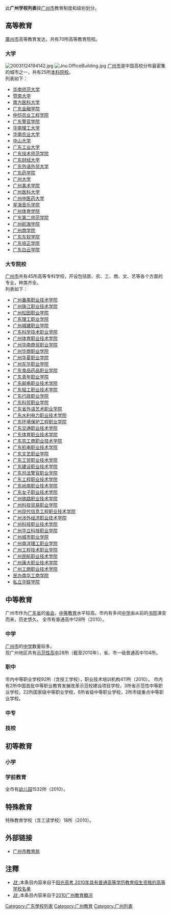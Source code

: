 此'''广州学校列表'''按[[广州市|广州市]]教育制度和级别划分。

== 高等教育 ==
{{seealso|中国高等教育|广东省高等学校列表}}
[[廣州市|廣州市]]高等教育发达，共有70所高等教育院校。
=== 大学 ===
[[File:20031124194142.jpg|thumb]]
[[File:Jnu.OfficeBuilding.jpg|thumb]]
[[广州市|广州市]]是中国高校分布最密集的城市之一，共有25所[[本科院校|本科院校]]。<br />
列表如下：

*[[华南师范大学|华南师范大学]]
*[[暨南大学|暨南大学]]
*[[南方医科大学|南方医科大学]]
*[[广东金融学院|广东金融学院]]
*[[仲恺农业工程学院|仲恺农业工程学院]]
*[[广东警官学院|广东警官学院]]
*[[华南理工大学|华南理工大学]]
*[[华南农业大学|华南农业大学]]
*[[中山大学|中山大学]]
*[[广东工业大学|广东工业大学]]
*[[广东技术师范学院|广东技术师范学院]]
*[[广东财经大学|广东财经大学]]
*[[广东外语外贸大学|广东外语外贸大学]]
*[[广东药学院|广东药学院]]
*[[广州大学|广州大学]]
*[[广州美术学院|广州美术学院]]
*[[广州医科大学|广州医科大学]]
*[[广州中医药大学|广州中医药大学]]
*[[星海音乐学院|星海音乐学院]]
*[[广州体育学院|广州体育学院]]
*[[广东第二师范学院|广东第二师范学院]]
*[[广州航海学院|广州航海学院]]
*[[广州商学院|广州商学院]]
*[[广东东软学院|广东东软学院]]	
*[[广东培正学院|广东培正学院]]
*[[广东白云学院|广东白云学院]]

=== 大专院校 ===
[[广州市|广州市]]共有45所高等专科学校，开设包括医、农、工、商、文、艺等各个方面的专业，种类齐全。<br />
列表如下：

*[[广州番禺职业技术学院|广州番禺职业技术学院]]
*[[广州珠江职业技术学院|广州珠江职业技术学院]]
*[[广州松田职业学院|广州松田职业学院]]
*[[广东理工职业学院|广东理工职业学院]]
*[[广州城建职业学院|广州城建职业学院]]		
*[[广东科学技术职业学院|广东科学技术职业学院]]	
*[[广州体育职业技术学院|广州体育职业技术学院]]	
*[[广州华南商贸职业学院|广州华南商贸职业学院]]	
*[[广州华商职业学院|广州华商职业学院]]
*[[广州华夏职业学院|广州华夏职业学院]]
*[[广州东华职业学院|广州东华职业学院]]
*[[广东食品药品职业学院|广东食品药品职业学院]]
*[[广东青年职业学院|广东青年职业学院]]
*[[广东邮电职业技术学院|广东邮电职业技术学院]]
*[[广东轻工职业技术学院|广东轻工职业技术学院]]	
*[[广东行政职业学院|广东行政职业学院]]
*[[广东科贸职业学院|广东科贸职业学院]]
*[[广东省外语艺术职业学院|广东省外语艺术职业学院]]		
*[[广东水利电力职业技术学院|广东水利电力职业技术学院]]			
*[[广东环境保护工程职业学院|广东环境保护工程职业学院]]	
*[[广东交通职业技术学院|广东交通职业技术学院]]
*[[广东体育职业技术学院|广东体育职业技术学院]]
*[[广东农工商职业技术学院|广东农工商职业技术学院]]		
*[[广东机电职业技术学院|广东机电职业技术学院]]
*[[广东文艺职业学院|广东文艺职业学院]]	
*[[广东工贸职业技术学院|广东工贸职业技术学院]]	
*[[广东建设职业技术学院|广东建设职业技术学院]]	
*[[广东司法警官职业学院|广东司法警官职业学院]]	
*[[广东工程职业技术学院|广东工程职业技术学院]]	
*[[广东岭南职业技术学院|广东岭南职业技术学院]]
*[[广东女子职业技术学院|广东女子职业技术学院]]	
*[[广州铁路职业技术学院|广州铁路职业技术学院]]
*[[广州科技贸易职业学院|广州科技贸易职业学院]]
*[[广州现代信息工程职业技术学院|广州现代信息工程职业技术学院]]
*[[广州涉外经济职业技术学院|广州涉外经济职业技术学院]]
*[[广州科技职业技术学院|广州科技职业技术学院]]
*[[广州华立科技职业学院|广州华立科技职业学院]]
*[[广州城市职业学院|广州城市职业学院]]
*[[广州南洋理工职业学院|广州南洋理工职业学院]]
*[[广州工程技术职业学院|广州工程技术职业学院]]
*[[广州民航职业技术学院|广州民航职业技术学院]]
*[[广州康大职业技术学院|广州康大职业技术学院]]
*[[广州工商职业技术学院|广州工商职业技术学院]]
*[[民办南华工商学院|民办南华工商学院]]
*[[私立华联学院|私立华联学院]]

== 中等教育 ==
广州市作为[[广东省|广东省]]的[[首府|省会]]，[[中等教育|中等教育]]水平较高。市内有多间[[中学|中学]]由从前的[[书院|书院]]演变而来，历史悠久。
全市有普通高中128所（2010）。
=== 中学 ===
{{main|广州中学列表|广州地区国家示范性高中列表}}

[[广州市|广州市]]的[[中学|中学]]数量较多。<br />
现广州地区共有[[示范性高中|示范性高中]]28所（截至2010年），省、市一级普通高中104所。

=== 职中 ===
{{main|广州中等职业技术学校列表}}
市内中等职业学校92所（含技工学校），职业技术培训机构411所（2010）。
市内有2所中国首批中等职业教育发展改革示范校建设项目学校，3所省示范性中等职业学校，22所国家级中等职业学校，6所省级中等职业学校，2所市级重点中等职业学校。
=== 中专 ===
{{main|广州中等专业学校列表}}

=== 技校 ===
{{main|广州技工学校列表}}

== 初等教育 ==
=== 小学 ===
{{main|广州小学列表}}

=== 学前教育 ===
{{main|广州幼儿园列表}}
全市有[[幼儿园|幼儿园]]1532所（2010）。
== 特殊教育 ==
{{main|广州特殊学校列表}}
特殊教育学校（含工读学校）18所（2010）。
== 外部链接 ==
* [http://www.gzedu.gov.cn 广州市教育局] {{Wayback|url=http://www.gzedu.gov.cn/ |date=20120604085854 }}

==注釋==
*<cite id="fn_1-1">[[#fn_1-1_back|註 :]]</cite>本条目内容来自于[http://gaokao.chsi.com.cn/z/2010gxmd/  阳光高考 2010年具有普通高等学历教育招生资格的高等学校名单] {{Wayback|url=http://gaokao.chsi.com.cn/z/2010gxmd/ |date=20120106135720 }}
*<cite id="fn_1-1">[[#fn_1-1_back|註 :]]</cite>本条目内容来自于[http://www.gzedu.gov.cn/gov/GZ04/201202/t20120213_18140.html/  2010广州教育概况] {{Wayback|url=http://www.gzedu.gov.cn/gov/GZ04/201202/t20120213_18140.html/ |date=20141204020600 }}

[[Category:广东學校列表|Category:广东學校列表]]
[[Category:广州教育|Category:广州教育]]
[[Category:广州列表|Category:广州列表]]
